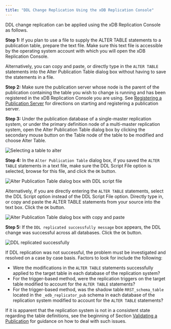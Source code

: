 ```yaml
---
title: "DDL Change Replication Using the xDB Replication Console"
---
```


<div id="ddl_change_replication_using_xdb_console" class="registered_link"></div>


DDL change replication can be applied using the xDB Replication Console as follows.

**Step 1:** If you plan to use a file to supply the ALTER TABLE statements to a publication table, prepare the text file. Make sure this text file is accessible by the operating system account with which you will open the xDB Replication Console.

Alternatively, you can copy and paste, or directly type in the `ALTER TABLE` statements into the Alter Publication Table dialog box without having to save the statements in a file.

**Step 2:** Make sure the publication server whose node is the parent of the publication containing the table you wish to change is running and has been registered in the xDB Replication Console you are using. See [Registering a Publication Server](../../05_smr_operation/02_creating_publication/#registering_publication_server) for directions on starting and registering a publication server.

**Step 3:** Under the publication database of a single-master replication system, or under the primary definition node of a multi-master replication system, open the Alter Publication Table dialog box by clicking the secondary mouse button on the Table node of the table to be modified and choose Alter Table.

![Selecting a table to alter](/../../images/image280.png)

**Step 4:** In the `Alter Publication Table` dialog box, if you saved the `ALTER TABLE` statements in a text file, make sure the DDL Script File option is selected, browse for this file, and click the `OK` button.

![Alter Publication Table dialog box with DDL script file](/../../images/image281.png)

Alternatively, if you are directly entering the `ALTER TABLE` statements, select the DDL Script option instead of the DDL Script File option. Directly type in, or copy and paste the ALTER TABLE statements from your source into the text box. Click the `OK` button.

![Alter Publication Table dialog box with copy and paste](/../../images/image282.png)

**Step 5:** If the `DDL replicated successfully message` box appears, the DDL change was successful across all databases. Click the `OK` button.

![DDL replicated successfully](/../../images/image283.png)

If DDL replication was not successful, the problem must be investigated and resolved on a case by case basis. Factors to look for include the following:

-   Were the modifications in the `ALTER TABLE` statements successfully applied to the target table in each database of the replication system?
-   For the trigger-based method, were the replication triggers on the target table modified to account for the `ALTER TABLE` statements?
-   For the trigger-based method, was the shadow table `RRST_schema_table` located in the `_edb_replicator_pub` schema in each database of the replication system modified to account for the `ALTER TABLE` statements?

If it is apparent that the replication system is not in a consistent state regarding the table definitions, see the beginning of Section [Validating a Publication](../../07_common_operations/06_managing_publication/#validating_publication) for guidance on how to deal with such issues.

